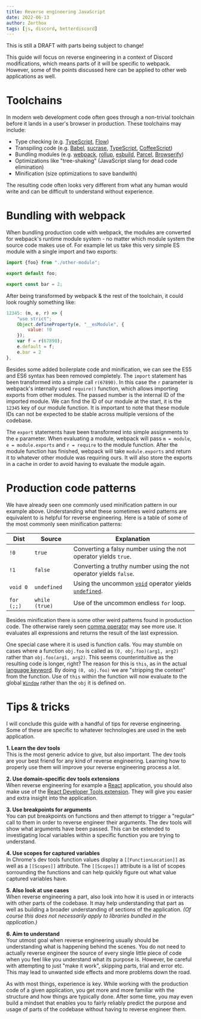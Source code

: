 ```yaml
---
title: Reverse engineering JavaScript
date: 2022-06-13
author: Zerthox
tags: [js, discord, betterdiscord]
---
```


<Banner type="warn" bold>This is still a DRAFT with parts being subject to change!</Banner>

This guide will focus on reverse engineering in a context of Discord modifications, which means parts of it will be specific to webpack.
However, some of the points discussed here can be applied to other web applications as well.

# Toolchains
In modern web development code often goes through a non-trivial toolchain before it lands in a user's browser in production.
These toolchains may include:
- Type checking (e.g. [TypeScript](https://www.typescriptlang.org/), [Flow](https://flow.org/))
- Transpiling code (e.g. [Babel](https://babeljs.io/), [sucrase](https://github.com/alangpierce/sucrase), [TypeScript](https://www.typescriptlang.org/), [CoffeeScript](https://coffeescript.org/))
- Bundling modules (e.g. [webpack](https://webpack.js.org/), [rollup](https://rollupjs.org/), [esbuild](https://esbuild.github.io/), [Parcel](https://parceljs.org/), [Browserify](https://browserify.org/))
- Optimizations like "tree-shaking" (JavaScript slang for dead code elimination)
- Minification (size optimizations to save bandwith)

The resulting code often looks very different from what any human would write and can be difficult to understand without experience.

# Bundling with webpack
When bundling production code with webpack, the modules are converted for webpack's runtime module system - no matter which module system the source code makes use of.
For example let us take this very simple ES module with a single import and two exports:

```jsx
import {foo} from "./other-module";

export default foo;

export const bar = 2;
```

After being transformed by webpack & the rest of the toolchain, it could look roughly something like:
```js
12345: (m, e, r) => {
    "use strict";
    Object.defineProperty(e, "__esModule", {
        value: !0
    });
    var f = r(67890);
    e.default = f;
    e.bar = 2
},
```

Besides some added boilerplate code and minification, we can see the ES5 and ES6 syntax has been removed completely.
The `import` statement has been transformed into a simple call `r(67890)`.
In this case the `r` parameter is webpack's internally used `require()` function, which allows importing exports from other modules.
The passed number is the internal ID of the imported module.
We can find the ID of our module at the start, it is the `12345` key of our module function.
It is important to note that these module IDs can not be expected to be stable across multiple versions of the codebase.

The `export` statements have been transformed into simple assignments to the `e` parameter.
When evaluating a module, webpack will pass `m = module`, `e = module.exports` and `r = require` to the module function.
After the module function has finished, webpack will take `module.exports` and return it to whatever other module was requiring ours.
It will also store the exports in a cache in order to avoid having to evaluate the module again.

# Production code patterns
We have already seen one commonly used minification pattern in our example above.
Understanding what these sometimes weird patterns are equivalent to is helpful for reverse engineering.
Here is a table of some of the most commonly seen minification patterns:

| Dist | Source | Explanation
| --- | --- | --- |
| `!0` | `true` | Converting a falsy number using the not operator yields `true`.
| `!1` | `false` | Converting a truthy number using the not operator yields `false`.
| `void 0` | `undefined` | Using the uncommon [`void`](https://developer.mozilla.org/en-US/docs/Web/JavaScript/Reference/Operators/void) operator yields [`undefined`](https://developer.mozilla.org/en-US/docs/Web/JavaScript/Reference/Global_Objects/undefined).
| `for (;;)` | `while (true)` | Use of the uncommon endless `for` loop.

Besides minification there is some other weird patterns found in production code.
The otherwise rarely seen [comma operator](https://developer.mozilla.org/en-US/docs/Web/JavaScript/Reference/Operators/Comma_Operator) may see more use.
It evaluates all expressions and returns the result of the last expression.

One special case where it is used is function calls.
You may stumble on cases where a function `obj.foo` is called as `(0, obj.foo)(arg1, arg2)` rather than `obj.foo(arg1, arg2)`.
This seems counterintuitive as the resulting code is longer, right?
The reason for this is `this`, as in the actual [language keyword](https://developer.mozilla.org/en-US/docs/Web/JavaScript/Reference/Operators/this).
By doing `(0, obj.foo)` we are "stripping the context" from the function.
Use of `this` within the function will now evaluate to the global [`Window`](https://developer.mozilla.org/en-US/docs/Web/API/Window) rather than the `obj` it is defined on.

# Tips & tricks
I will conclude this guide with a handful of tips for reverse engineering.
Some of these are specific to whatever technologies are used in the web application.

**1. Learn the dev tools**  
This is the most generic advice to give, but also important.
The dev tools are your best friend for any kind of reverse engineering.
Learning how to properly use them will improve your reverse engineering process a lot.

**2. Use domain-specific dev tools extensions**  
When reverse engineering for example a [React](https://reactjs.org) application, you should also make use of the [React Developer Tools extension](https://chrome.google.com/webstore/detail/react-developer-tools/fmkadmapgofadopljbjfkapdkoienihi/).
They will give you easier and extra insight into the application.

**3. Use breakpoints for arguments**  
You can put breakpoints on functions and then attempt to trigger a "regular" call to them in order to reverse engineer their arguments.
The dev tools will show what arguments have been passed.
This can be extended to investigating local variables within a specific function you are trying to understand.

**4. Use scopes for captured variables**  
In Chrome's dev tools function values display a `[[FunctionLocation]]` as well as a `[[Scopes]]` attribute.
The `[[Scopes]]` attribute is a list of scopes sorrounding the functions and can help quickly figure out what value captured variables have.

**5. Also look at use cases**  
When reverse engineering a part, also look into how it is used in or interacts with other parts of the codebase.
It may help understanding that part as well as building a broader understanding of sections of the application.
*(Of course this does not necessarily apply to libraries bundled in the application.)*

**6. Aim to understand**  
Your utmost goal when reverse engineering usually should be understanding what is happening behind the scenes.
You do not need to actually reverse engineer the source of every single little piece of code when you feel like you understand what its purpose is.
However, be careful with attempting to just "make it work", skipping parts, trial and error etc.
This may lead to unwanted side effects and more problems down the road.

As with most things, experience is key.
While working with the production code of a given application, you get more and more familiar with the structure and how things are typically done.
After some time, you may even build a mindset that enables you to fairly reliably predict the purpose and usage of parts of the codebase without having to reverse engineer them.
